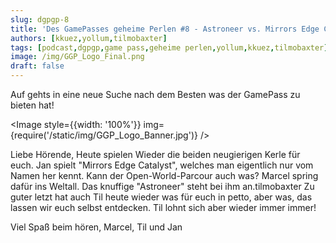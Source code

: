 ```yaml
---
slug: dgpgp-8
title: 'Des GamePasses geheime Perlen #8 - Astroneer vs. Mirrors Edge Catalyst'
authors: [kkuez,yollum,tilmobaxter]
tags: [podcast,dgpgp,game pass,geheime perlen,yollum,kkuez,tilmobaxter]
image: /img/GGP_Logo_Final.png
draft: false
---
```



Auf gehts in eine neue Suche nach dem Besten was der GamePass zu bieten hat!

<Image style={{width: '100%'}} img={require('/static/img/GGP_Logo_Banner.jpg')} />

<!--truncate-->

Liebe Hörende,
Heute spielen Wieder die beiden neugierigen Kerle für euch. Jan spielt "Mirrors Edge Catalyst", welches man eigentlich nur vom Namen her kennt. Kann der Open-World-Parcour auch was? Marcel spring dafür ins Weltall. Das knuffige "Astroneer" steht bei ihm an.tilmobaxter
Zu guter letzt hat auch Til heute wieder was für euch in petto, aber was, das lassen wir euch selbst entdecken. Til lohnt sich aber wieder immer immer!

Viel Spaß beim hören,
Marcel, Til und Jan

<ReactPlayer
    width="100%"
    height="50px"
    controls
    url='https://m10z.picnotes.de/DesGamePassesGeheimePerlen/DesGamePassesGeheimePerlen_8.mp3'
/>

